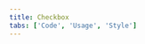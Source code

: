 ```yaml
---
title: Checkbox
tabs: ['Code', 'Usage', 'Style']
---
```


<ComponentCode
    name="Checkbox"
    component="checkbox"
    variation="checkbox"
    hasReactVersion
    hasVueVersion="checkbox--default"
    >
</ComponentCode>
<ComponentDocs component="checkbox" ></ComponentDocs>
